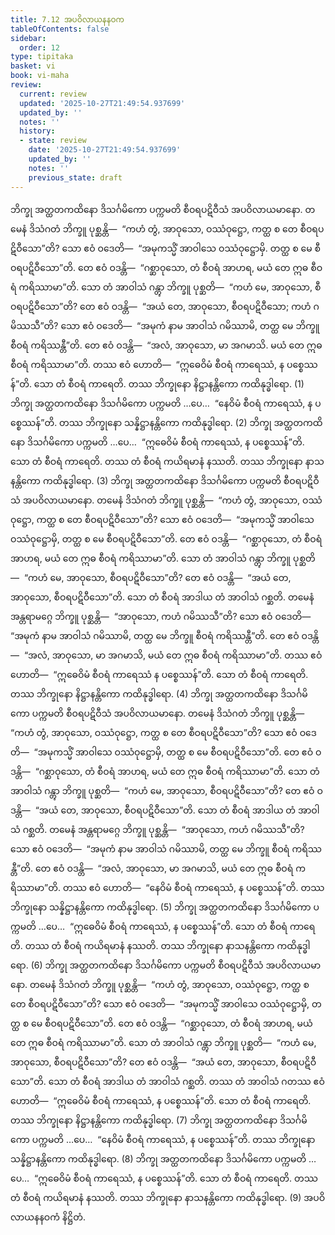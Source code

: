 ```yaml
---
title: 7.12 အပဝိလာယနနဝက
tableOfContents: false
sidebar:
  order: 12
type: tipitaka
basket: vi
book: vi-maha
review:
  current: review
  updated: '2025-10-27T21:49:54.937699'
  updated_by: ''
  notes: ''
  history:
  - state: review
    date: '2025-10-27T21:49:54.937699'
    updated_by: ''
    notes: ''
    previous_state: draft
---
```



<ReviewStatus review={frontmatter.review} showDetails={true} />

<HypothesisAnnotation frontmatter={frontmatter} />

<DynamicBreadcrumb />

<Division number="321" book="vi-maha" e="ch" v="3" p="369">

<Paragraph number="1508" book="vi-maha">
ဘိက္ခု အတ္ထတကထိနော ဒိသင်္ဂမိကော ပက္ကမတိ စီဝရပဋိဝီသံ အပဝိလာယမာနော. တမေနံ ဒိသံဂတံ ဘိက္ခူ ပုစ္ဆန္တိ—  “ကဟံ တွံ, အာဝုသော, ဝဿံဝုဋ္ဌော, ကတ္ထ စ တေ စီဝရပဋိဝီသော”တိ? သော ဧဝံ ဝဒေတိ—  “အမုကသ္မိံ အာဝါသေ ဝဿံဝုဋ္ဌောမှိ. တတ္ထ စ မေ စီဝရပဋိဝီသော”တိ. တေ ဧဝံ ဝဒန္တိ—  “ဂစ္ဆာဝုသော, တံ စီဝရံ အာဟရ, မယံ တေ ဣဓ စီဝရံ ကရိဿာမာ”တိ. သော တံ အာဝါသံ ဂန္တွာ ဘိက္ခူ ပုစ္ဆတိ—  “ကဟံ မေ, အာဝုသော, စီဝရပဋိဝီသော”တိ? တေ ဧဝံ ဝဒန္တိ—  “အယံ တေ, အာဝုသော, စီဝရပဋိဝီသော; ကဟံ ဂမိဿသီ”တိ? သော ဧဝံ ဝဒေတိ—  “အမုကံ နာမ အာဝါသံ ဂမိဿာမိ, တတ္ထ မေ ဘိက္ခူ စီဝရံ ကရိဿန္တီ”တိ. တေ ဧဝံ ဝဒန္တိ—  “အလံ, အာဝုသော, မာ အဂမာသိ. မယံ တေ ဣဓ စီဝရံ ကရိဿာမာ”တိ. တဿ ဧဝံ ဟောတိ—  “ဣဓေဝိမံ စီဝရံ ကာရေဿံ, န ပစ္စေဿန်”တိ. သော တံ စီဝရံ ကာရေတိ. တဿ ဘိက္ခုနော နိဋ္ဌာနန္တိကော ကထိနုဒ္ဓါရော. (1)
</Paragraph>

<Paragraph number="1509" book="vi-maha">
ဘိက္ခု အတ္ထတကထိနော ဒိသင်္ဂမိကော ပက္ကမတိ …ပေ…  “နေဝိမံ စီဝရံ ကာရေဿံ, န ပစ္စေဿန်”တိ. တဿ ဘိက္ခုနော သန္နိဋ္ဌာနန္တိကော ကထိနုဒ္ဓါရော. (2)
</Paragraph>

<Paragraph number="1510" book="vi-maha">
ဘိက္ခု အတ္ထတကထိနော ဒိသင်္ဂမိကော ပက္ကမတိ …ပေ…  “ဣဓေဝိမံ စီဝရံ ကာရေဿံ, န ပစ္စေဿန်”တိ. သော တံ စီဝရံ ကာရေတိ. တဿ တံ စီဝရံ ကယိရမာနံ နဿတိ. တဿ ဘိက္ခုနော နာသနန္တိကော ကထိနုဒ္ဓါရော. (3)
</Paragraph>

</Division>
<Division number="322" book="vi-maha" e="ch" v="3" p="370">

<Paragraph number="1511" book="vi-maha">
ဘိက္ခု အတ္ထတကထိနော ဒိသင်္ဂမိကော ပက္ကမတိ စီဝရပဋိဝီသံ အပဝိလာယမာနော. တမေနံ ဒိသံဂတံ ဘိက္ခူ ပုစ္ဆန္တိ—  “ကဟံ တွံ, အာဝုသော, ဝဿံဝုဋ္ဌော, ကတ္ထ စ တေ စီဝရပဋိဝီသော”တိ? သော ဧဝံ ဝဒေတိ—  “အမုကသ္မိံ အာဝါသေ ဝဿံဝုဋ္ဌောမှိ, တတ္ထ စ မေ စီဝရပဋိဝီသော”တိ. တေ ဧဝံ ဝဒန္တိ—  “ဂစ္ဆာဝုသော, တံ စီဝရံ အာဟရ, မယံ တေ ဣဓ စီဝရံ ကရိဿာမာ”တိ. သော တံ အာဝါသံ ဂန္တွာ ဘိက္ခူ ပုစ္ဆတိ—  “ကဟံ မေ, အာဝုသော, စီဝရပဋိဝီသော”တိ? တေ ဧဝံ ဝဒန္တိ—  “အယံ တေ, အာဝုသော, စီဝရပဋိဝီသော”တိ. သော တံ စီဝရံ အာဒါယ တံ အာဝါသံ ဂစ္ဆတိ. တမေနံ အန္တရာမဂ္ဂေ ဘိက္ခူ ပုစ္ဆန္တိ—  “အာဝုသော, ကဟံ ဂမိဿသီ”တိ? သော ဧဝံ ဝဒေတိ—  “အမုကံ နာမ အာဝါသံ ဂမိဿာမိ, တတ္ထ မေ ဘိက္ခူ စီဝရံ ကရိဿန္တီ”တိ. တေ ဧဝံ ဝဒန္တိ—  “အလံ, အာဝုသော, မာ အဂမာသိ, မယံ တေ ဣဓ စီဝရံ ကရိဿာမာ”တိ. တဿ ဧဝံ ဟောတိ—  “ဣဓေဝိမံ စီဝရံ ကာရေဿံ န ပစ္စေဿန်”တိ. သော တံ စီဝရံ ကာရေတိ. တဿ ဘိက္ခုနော နိဋ္ဌာနန္တိကော ကထိနုဒ္ဓါရော. (4)
</Paragraph>

<Paragraph number="1512" book="vi-maha">
ဘိက္ခု အတ္ထတကထိနော ဒိသင်္ဂမိကော ပက္ကမတိ စီဝရပဋိဝီသံ အပဝိလာယမာနော. တမေနံ ဒိသံဂတံ ဘိက္ခူ ပုစ္ဆန္တိ—  “ကဟံ တွံ, အာဝုသော, ဝဿံဝုဋ္ဌော, ကတ္ထ စ တေ စီဝရပဋိဝီသော”တိ? သော ဧဝံ ဝဒေတိ—  “အမုကသ္မိံ အာဝါသေ ဝဿံဝုဋ္ဌောမှိ, တတ္ထ စ မေ စီဝရပဋိဝီသော”တိ. တေ ဧဝံ ဝဒန္တိ—  “ဂစ္ဆာဝုသော, တံ စီဝရံ အာဟရ, မယံ တေ ဣဓ စီဝရံ ကရိဿာမာ”တိ. သော တံ အာဝါသံ ဂန္တွာ ဘိက္ခူ ပုစ္ဆတိ—  “ကဟံ မေ, အာဝုသော, စီဝရပဋိဝီသော”တိ? တေ ဧဝံ ဝဒန္တိ—  “အယံ တေ, အာဝုသော, စီဝရပဋိဝီသော”တိ. သော တံ စီဝရံ အာဒါယ တံ အာဝါသံ ဂစ္ဆတိ. တမေနံ အန္တရာမဂ္ဂေ ဘိက္ခူ ပုစ္ဆန္တိ—  “အာဝုသော, ကဟံ ဂမိဿသီ”တိ? သော ဧဝံ ဝဒေတိ—  “အမုကံ နာမ အာဝါသံ ဂမိဿာမိ, တတ္ထ မေ ဘိက္ခူ စီဝရံ ကရိဿန္တီ”တိ. တေ ဧဝံ ဝဒန္တိ—  “အလံ, အာဝုသော, မာ အဂမာသိ, မယံ တေ ဣဓ စီဝရံ ကရိဿာမာ”တိ. တဿ ဧဝံ ဟောတိ—  “နေဝိမံ စီဝရံ ကာရေဿံ, န ပစ္စေဿန်”တိ. တဿ ဘိက္ခုနော သန္နိဋ္ဌာနန္တိကော ကထိနုဒ္ဓါရော. (5)
</Paragraph>

<Paragraph number="1513" book="vi-maha">
ဘိက္ခု အတ္ထတကထိနော ဒိသင်္ဂမိကော ပက္ကမတိ …ပေ…  “ဣဓေဝိမံ စီဝရံ ကာရေဿံ, န ပစ္စေဿန်”တိ. သော တံ စီဝရံ ကာရေတိ. တဿ တံ စီဝရံ ကယိရမာနံ နဿတိ. တဿ ဘိက္ခုနော နာသနန္တိကော ကထိနုဒ္ဓါရော. (6)
</Paragraph>

</Division>
<Division number="323" book="vi-maha" e="ch" v="3" p="371">

<Paragraph number="1514" book="vi-maha">
ဘိက္ခု အတ္ထတကထိနော ဒိသင်္ဂမိကော ပက္ကမတိ စီဝရပဋိဝီသံ အပဝိလာယမာနော. တမေနံ ဒိသံဂတံ ဘိက္ခူ ပုစ္ဆန္တိ—  “ကဟံ တွံ, အာဝုသော, ဝဿံဝုဋ္ဌော, ကတ္ထ စ တေ စီဝရပဋိဝီသော”တိ? သော ဧဝံ ဝဒေတိ—  “အမုကသ္မိံ အာဝါသေ ဝဿံဝုဋ္ဌောမှိ, တတ္ထ စ မေ စီဝရပဋိဝီသော”တိ. တေ ဧဝံ ဝဒန္တိ—  “ဂစ္ဆာဝုသော, တံ စီဝရံ အာဟရ, မယံ တေ ဣဓ စီဝရံ ကရိဿာမာ”တိ. သော တံ အာဝါသံ ဂန္တွာ ဘိက္ခူ ပုစ္ဆတိ—  “ကဟံ မေ, အာဝုသော, စီဝရပဋိဝီသော”တိ? တေ ဧဝံ ဝဒန္တိ—  “အယံ တေ, အာဝုသော, စီဝရပဋိဝီသော”တိ. သော တံ စီဝရံ အာဒါယ တံ အာဝါသံ ဂစ္ဆတိ. တဿ တံ အာဝါသံ ဂတဿ ဧဝံ ဟောတိ—  “ဣဓေဝိမံ စီဝရံ ကာရေဿံ, န ပစ္စေဿန်”တိ. သော တံ စီဝရံ ကာရေတိ. တဿ ဘိက္ခုနော နိဋ္ဌာနန္တိကော ကထိနုဒ္ဓါရော. (7)
</Paragraph>

<Paragraph number="1515" book="vi-maha">
ဘိက္ခု အတ္ထတကထိနော ဒိသင်္ဂမိကော ပက္ကမတိ …ပေ…  “နေဝိမံ စီဝရံ ကာရေဿံ, န ပစ္စေဿန်”တိ. တဿ ဘိက္ခုနော သန္နိဋ္ဌာနန္တိကော ကထိနုဒ္ဓါရော. (8)
</Paragraph>

<Paragraph number="1516" book="vi-maha">
ဘိက္ခု အတ္ထတကထိနော ဒိသင်္ဂမိကော ပက္ကမတိ …ပေ…  “ဣဓေဝိမံ စီဝရံ ကာရေဿံ, န ပစ္စေဿန်”တိ. သော တံ စီဝရံ ကာရေတိ. တဿ တံ စီဝရံ ကယိရမာနံ နဿတိ. တဿ ဘိက္ခုနော နာသနန္တိကော ကထိနုဒ္ဓါရော. (9)

</Paragraph>
</Division>

<Paragraph number="1517" type="center" book="vi-maha">
အပဝိလာယနနဝကံ နိဋ္ဌိတံ.
</Paragraph>
